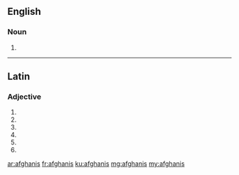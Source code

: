 {{also|Afghanis}}
==English==

===Noun===
{{head|en|noun plural form}}

# {{plural of|afghani|lang=en}}

----

==Latin==

===Adjective===
{{la-adj-form|afghanīs}}

# {{inflection of|afghanus||dat|m|p|lang=la}}
# {{inflection of|afghanus||dat|f|p|lang=la}}
# {{inflection of|afghanus||dat|n|p|lang=la}}
# {{inflection of|afghanus||abl|m|p|lang=la}}
# {{inflection of|afghanus||abl|n|p|lang=la}}
# {{inflection of|afghanus||abl|f|p|lang=la}}

[[ar:afghanis]]
[[fr:afghanis]]
[[ku:afghanis]]
[[mg:afghanis]]
[[my:afghanis]]